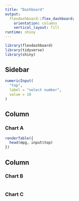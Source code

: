 ```yaml
---
title: "Dashboard"
output: 
  flexdashboard::flex_dashboard:
    orientation: columns
    vertical_layout: fill
runtime: shiny
---
```


```r
library(flexdashboard)
library(tidyverse)
library(shiny)
```


Sidebar {.sidebar}
-----------------------------------------------------------------------

```r

numericInput(
  "top",
  label = "select number",
  value = 10
)

```


Column 
-----------------------------------------------------------------------

### Chart A

```r

renderTable({
  head(mpg, input$top)
})

```

Column
-----------------------------------------------------------------------

### Chart B

```r

```

### Chart C

```r

```

